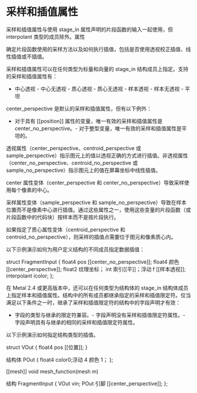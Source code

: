 # 采样和插值属性

<OrigninalPDF title="5.4 Sampling and Interpolation Attributes" />

采样和插值属性与使用 stage_in 属性声明的片段函数的输入一起使用，但 interpolant 类型的成员除外。属性

确定片段函数使用的采样方法以及如何执行插值，包括是否使用透视校正插值、线性插值或不插值。

采样和插值属性可以在任何类型为标量和向量的 stage_in 结构成员上指定。支持的采样和插值属性有：

- 中心透视 - 中心无透视 - 质心透视 - 质心无透视 - 样本透视 - 样本无透视 - 平坦

center_perspective 是默认的采样和插值属性，但有以下例外：

- 对于具有 [[position]] 属性的变量，唯一有效的采样和插值属性是 center_no_perspective。- 对于整型变量，唯一有效的采样和插值属性是平坦的。

透视属性（center_perspective、centroid_perspective 或 sample_perspective）指示图元上的值以透视正确的方式进行插值。非透视属性（center_no_perspective、centroid_no_perspective 或 sample_no_perspective）指示图元上的值在屏幕坐标中线性插值。

center 属性变体（center_perspective 和 center_no_perspective）导致采样使用每个像素的中心。

采样属性变体（sample_perspective 和 sample_no_perspective）导致在样本位置而不是像素中心进行插值。通过这些属性之一，使用这些变量的片段函数（或片段函数中的代码块）按样本而不是按片段执行。

如果指定了质心属性变体（centroid_perspective 和 centroid_no_perspective），则采样的插值点需要位于图元和像素质心内。

以下示例演示如何为用户定义结构的不同成员指定数据插值：

struct FragmentInput { float4 pos [[center_no_perspective]]; float4 颜色 [[center_perspective]]; float2 纹理坐标； int 索引[[平]]；浮动 f [[样本透视]]; interpolant icolor; };

在 Metal 2.4 或更高版本中，还可以在任何类型为结构体的 stage_in 结构体成员上指定样本和插值属性。结构中的所有成员都继承指定的采样和插值限定符。仅当满足以下条件之一时，继承了采样和插值限定符的结构中的字段声明才有效：

- 字段的类型与继承的限定符兼容。- 字段声明没有采样和插值限定符属性。- 字段声明具有与继承的相同的采样和插值限定符属性。

以下示例演示如何指定结构类型的插值。

struct VOut { float4 pos [[位置]]; }

结构体 POut { float4 color0;浮动 4 颜色 1； };

[[mesh]] void mesh_function(mesh m)

结构 FragmentInput { VOut vin; POut 引脚 [[center_perspective]]; };
